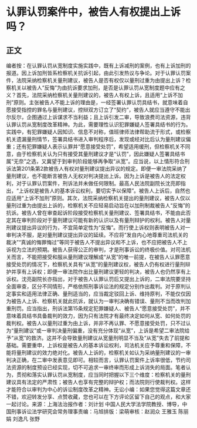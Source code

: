 # 认罪认罚案件中，被告人有权提出上诉吗？
## 正文
编者按：在认罪认罚从宽制度实施实践中，既有上诉减刑的案例，也有上诉加刑的报道。因上诉加刑皆系检察机关抗诉引起，由此引发热议与争论。对于认罪认罚案件，法院采纳检察机关量刑建议，被告人是否有权仅以量刑过重为由提出上诉？检察机关以被告人“反悔”为由抗诉要求加刑，是否是认罪认罚从宽制度题中应有之义？首先，法院采纳检察机关量刑建议的，被告人有权上诉，且适用“上诉不加刑”原则。主张被告人不能上诉的理由是，一经签署认罪认罚具结书，就意味着自愿接受指控的罪名与量刑建议，控辩双方订立了“契约”，被告人就应当遵守不能出尔反尔，企图通过上诉谋求不当利益；且上诉引发二审，导致浪费司法资源，违背认罪认罚从宽制度改革精神。为此，需要理性认识犯罪嫌疑人签署具结书的行为。实践中，有犯罪嫌疑人因知识、信息不对称，值班律师法律帮助流于形式，或检察机关遗漏量刑情节，签署具结书进入审判程序后，发现或经对比后认为量刑建议偏重；还有犯罪嫌疑人表示认罪并“愿意接受处罚”，希望适用缓刑，但检察机关不同意，由于检察机关认为只有接受其量刑建议才是“认罚”，因此嫌疑人签署具结书属“无奈”之选，又冀望于到审判阶段能够再争取“从宽”。应当说，以上情形符合刑诉法第201条第2款被告人有权对量刑建议提出异议的规定。即便一审法院采纳了量刑建议，也不能断言被告人无权对判决提出上诉。因为上诉是被告人的法定权利，对于认罪认罚案件，刑诉法并未做任何限制。最高人民法院副院长沈亮即指出，“上诉权是被告人的基本诉讼权利，要切实予以保障”。被告人上诉后，自然也应适用“上诉不加刑”原则。其次，法院采纳检察机关提出的量刑建议，被告人仅以量刑过重为由提出上诉的，检察机关不应轻易启动旨在以加刑制裁被告人“反悔”的抗诉。被告人曾在审查起诉阶段接受检察机关量刑建议、签署具结书，不能由此否定其在审判阶段对于量刑建议可能有新的认识以及有量刑辩护的权利。被告人对量刑建议提出异议的行为，不宜简单定性为“反悔”。而行使上诉权则表明被告人对一审判决不服，是对量刑建议提出异议的延续。不应将“发自内心地尊重司法机关的裁决”“真诚的悔罪悔过”等同于被告人不提出异议和不上诉，也不应把被告人不上诉视为立法的预期。被告人获得公正的审判，才是刑事诉讼的终极价值。对司法机关而言，不能把接受和服从量刑建议理解成“从宽”的唯一前提，在被告人认罪愿意接受处罚的情况下，检察机关具有“从宽”的量刑建议权，被告人仍有权进行量刑辩护并享有上诉权；即便一审法院作出比量刑建议更轻的判决，被告人也仍然享有上诉权。沈亮副院长亦指出，对于被告人认罪认罚后又提出上诉的，二审法院要坚持全面审查，区分不同情形，严格依照刑事诉讼法的规定分别作出裁判。对于原判认定事实和适用法律正确、量刑适当的，应当裁定驳回上诉、维持原判，不能仅仅因为被告人上诉、检察机关就此抗诉，就认为一审判决确有错误、量刑不当而改判加重刑罚。应当指出，刑诉法第15条规定犯罪嫌疑人、被告人“愿意接受处罚”，并不意味着具结书具备裁判的效力，因为只有法院才有最终决定如何从宽、如何处罚的裁判权。被告人以量刑过重为由上诉，并非不再认罪、不愿意接受处罚，只不过认为“量刑建议”或一审判决量刑偏重，没有充分体现“从宽”，上诉是希望二审法院给予“从宽”的救济。这并不会导致量刑建议从宽量刑明显不当及“从宽”失去了前提和基础。需要重申，上诉权是被告人的基本诉讼权利，司法机关应予尊重和保障，不能将量刑建议的效力绝对化。被告人上诉的，检察机关如认为采纳量刑建议的一审判决正确，在二审中发表意见即可。相较而言，认罪认罚案件上诉率很低，节约司法资源的制度预设已经实现，切不可追求一审终审而形成上诉消失的局面。笔者认为，贯彻和落实认罪认罚从宽制度，应当同时把握以下三个维度：检察机关的量刑建议具有法定的严肃性；被告人也享有完整的辩护权；而法院则行使裁判权。这样才能符合以审判为中心的诉讼制度改革之精神。无讼小编：如果您觉得这篇文章还不错，欢迎转发分享、点赞收藏，您也可以在下方评论区留下自己的观点，和大家一起讨论。来源：上海法治报作者：刘计划 中国人民大学法学院教授、博导，中国刑事诉讼法学研究会常务理事责编：马旭排版：梁萌审核：赵润众 王雅玉 陈丽娟 刘逸凡 张野